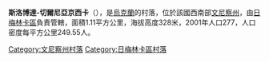 {{coord|49|1|34|N|27|53|8|E|scale:30000|display=title}}

'''斯洛博達-切爾尼亞京西卡'''（{{lang-uk|Слобода-Чернятинська}}），是[[烏克蘭|烏克蘭]]的村落，位於該國西南部[[文尼察州|文尼察州]]，由[[日梅林卡區|日梅林卡區]]負責管轄，面積1.11平方公里，海拔高度328米，2001年人口277，人口密度每平方公里249.55人。

[[Category:文尼察州村落|Category:文尼察州村落]]
[[Category:日梅林卡區村落|Category:日梅林卡區村落]]


{{Vinnytsia-geo-stub}}